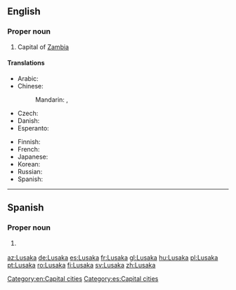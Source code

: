 ==English==
{{wikipedia}}

===Proper noun===
{{en-proper noun}}

# Capital of [[Zambia]]

====Translations====
{{trans-top|capital of Zambia}}
* Arabic: {{t|ar|لُوسَاكَا|f|tr=lusakā}}
* Chinese:
*: Mandarin: {{t|cmn|盧薩卡|sc=Hani}}, {{t+|cmn|卢萨卡|tr=Lúsàkǎ|sc=Hani}}
* Czech: {{t|cs|Lusaka|f}}
* Danish: {{t|da|Lusaka}}
* Esperanto: {{t|eo|Lusako}}
{{trans-mid}}
* Finnish: {{t+|fi|Lusaka}}
* French: {{t+|fr|Lusaka}}
* Japanese: {{t|ja|ルサカ|tr=Rusaka}}
* Korean: {{t|ko|루사카|tr=Rusaka|sc=Kore}}
* Russian: {{t|ru|Лусака|f|tr=Lusáka}}
* Spanish: {{t+|es|Lusaka}}
{{trans-bottom}}

[[Category:en:Capital cities]]

----

==Spanish==
{{wikipedia|lang=es}}

===Proper noun===
{{es-proper noun}}

# {{l|en|Lusaka}} {{gloss|capital of Zambia}}

[[Category:es:Capital cities]]

[[az:Lusaka]]
[[de:Lusaka]]
[[es:Lusaka]]
[[fr:Lusaka]]
[[gl:Lusaka]]
[[hu:Lusaka]]
[[pl:Lusaka]]
[[pt:Lusaka]]
[[ro:Lusaka]]
[[fi:Lusaka]]
[[sv:Lusaka]]
[[zh:Lusaka]]
